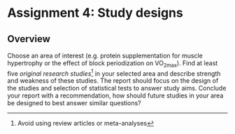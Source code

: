 # Assignment 4: Study designs


## Overview
Choose an area of interest (e.g. protein supplementation for muscle hypertrophy or the effect of block
periodization on VO<sub>2max</sub>). Find at least five *original research studies*^[Avoid using review articles or meta-analyses] in your selected area and describe strength and weakness of these studies. The report should focus on the design of the studies and selection of statistical tests to answer study aims.
Conclude your report with a recommendation, how should future studies in your area be designed to best
answer similar questions?


